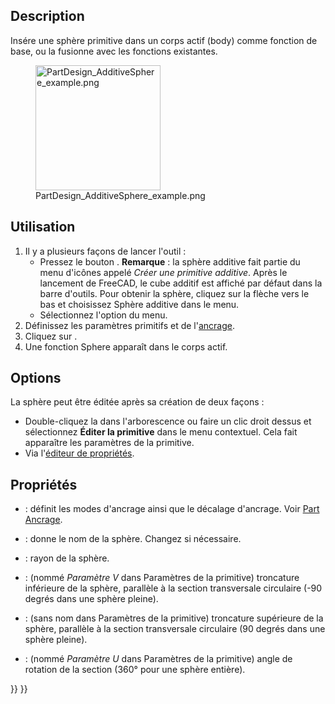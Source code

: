 <languages/>

{{Docnav/fr
|[[PartDesign_AdditiveCylinder/fr|Cylindre additif]]
|[[PartDesign_AdditiveCone/fr|Cône additif]]
|[[PartDesign_Workbench/fr|Atelier PartDesign]]
|IconL=PartDesign_AdditiveCylinder.svg
|IconR=PartDesign_AdditiveCone.svg
|IconC=Workbench_PartDesign.svg
}}

{{GuiCommand/fr
|Name=PartDesign AdditiveSphere
|Name/fr=PartDesign Sphère additive
|MenuLocation=PartDesign → Créer une primitive additive → Sphère additive
|Workbenches=[[PartDesign_Workbench/fr|PartDesign]]
|Version=0.17
|SeeAlso=[[PartDesign_CompPrimitiveAdditive/fr|PartDesign Primitives additives]], [[PartDesign_SubtractiveSphere/fr|PartDesign Sphère soustractif]]
}}

==Description==

Insére une sphère primitive dans un corps actif (body) comme fonction de base, ou la fusionne avec les fonctions existantes.

[[File:PartDesign_AdditiveSphere_example.png|200px]]

<span id="Usage"></span>
==Utilisation==

# Il y a plusieurs façons de lancer l'outil :
#* Pressez le bouton {{Button|[[File:PartDesign_AdditiveSphere.svg|16px]] [[PartDesign_AdditiveSphere/fr|Sphère additive]]}}. '''Remarque''' : la sphère additive fait partie du menu d'icônes appelé ''Créer une primitive additive''. Après le lancement de FreeCAD, le cube additif est affiché par défaut dans la barre d'outils. Pour obtenir la sphère, cliquez sur la flèche vers le bas et choisissez Sphère additive dans le menu.
#* Sélectionnez l'option {{MenuCommand|PartDesign → Créer une primitive additive → [[Image:PartDesign_AdditiveSphere.svg|16px]] Sphère additive}} du menu.
# Définissez les paramètres primitifs et de l'[[Part_EditAttachment/fr|ancrage]].
# Cliquez sur {{Button|OK}}. 
# Une fonction Sphere apparaît dans le corps actif.

==Options==

La sphère peut être éditée après sa création de deux façons :
* Double-cliquez la dans l'arborescence ou faire un clic droit dessus et sélectionnez '''Éditer la primitive''' dans le menu contextuel. Cela fait apparaître les paramètres de la primitive.  
* Via l'[[Property_editor/fr|éditeur de propriétés]].

<span id="Properties"></span>
==Propriétés==

* {{PropertyData|Attachment}} : définit les modes d'ancrage ainsi que le décalage d'ancrage. Voir [[Part_EditAttachment/fr|Part Ancrage]].
* {{PropertyData|Label}} : donne le nom de la sphère. Changez si nécessaire.
* {{PropertyData|Radius}} : rayon de la sphère.
* {{PropertyData|Angle1}} : (nommé ''Paramètre V'' dans Paramètres de la primitive) troncature inférieure de la sphère, parallèle à la section transversale circulaire (-90 degrés dans une sphère pleine).
* {{PropertyData|Angle2}} : (sans nom dans Paramètres de la primitive) troncature supérieure de la sphère, parallèle à la section transversale circulaire (90 degrés dans une sphère pleine).
* {{PropertyData|Angle3}} : (nommé ''Paramètre U'' dans Paramètres de la primitive) angle de rotation de la section (360° pour une sphère entière).


{{Docnav/fr
|[[PartDesign_AdditiveCylinder/fr|Cylindre additif]]
|[[PartDesign_AdditiveCone/fr|Cône additif]]
|[[PartDesign_Workbench/fr|Atelier PartDesign]]
|IconL=PartDesign_AdditiveCylinder.svg
|IconR=PartDesign_AdditiveCone.svg
|IconC=Workbench_PartDesign.svg
}}

{{PartDesign_Tools_navi{{#translation:}}}}
{{Userdocnavi{{#translation:}}}}